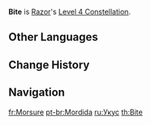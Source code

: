 {{Constellation Infobox
|image       = Constellation Bite.png
|description = When casting [[Claw and Thunder]] (Press), opponents hit will have their DEF decreased by 15% for 7s.
|level       = 4
|character   = Razor
|utility1    = DEF Reduction
}}
'''Bite''' is [[Razor]]'s [[Level 4 Constellation]].

==Other Languages==
{{Other Languages
|en      = Bite
|zhs     = 撕咬
|zhs_rm  = Sīyǎo
|zht     = 撕咬
|zht_rm  = Sīyǎo
|zh_tl   = Bite
|ja      = 噛みつく
|ja_rm   = Kamitsuku
|ja_tl   = Bite
|ko      = 물어뜯기
|ko_rm   = Mureotteutkki
|ko_tl   = Gnaw
|es      = Mordisco
|es_tl   = Bite
|fr      = Morsure
|fr_tl   = Bite
|ru      = Укус
|ru_tl   = Bite
|th      = Bite
|vi      = Cắn Xé
|vi_tl   = Devour
|de      = Biss
|de_tl   = Bite
|id      = Bite
|pt      = Mordida
|pt_tl   = Bite
|tr      = Isırık
|tr_tl   = Bite
|it      = Morso
|it_tl   = Bite
}}

==Change History==
{{Change History|1.0}}

==Navigation==
{{Talent Navbox|Razor}}

[[fr:Morsure]]
[[pt-br:Mordida]]
[[ru:Укус]]
[[th:Bite]]